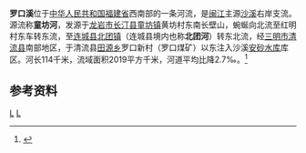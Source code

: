 '''罗口溪'''位于[[中华人民共和国|中华人民共和国]][[福建省|福建省]]西南部的一条河流，是[[闽江|闽江]]主源[[沙溪_(闽江)|沙溪]]右岸支流。源流称'''童坊河'''，发源于[[龙岩市|龙岩市]][[长汀县|长汀县]][[童坊镇|童坊镇]]黄坊村东南长壁山，蜿蜒向北流至红明村东车转东流，至[[连城县|连城县]][[北团镇|北团镇]]（连城县境内也称'''北团河'''）转东北流，经[[三明市|三明市]][[清流县|清流县]]南部地区，于清流县[[田源乡|田源乡]]罗口新村（罗口煤矿）以东注入沙溪[[安砂水库|安砂水库]]库区。河长114千米，流域面积2019平方千米，河道平均比降2.7‰。<ref name="中国河湖大典">{{cite book zh |author=《[[中国河湖大典|中国河湖大典]]》编纂委员会 |title=《中国河湖大典·东南诸河、台湾卷》 |format=M |edition=1 |location=北京 |publisher=中国水利水电出版社 |date=2014年12月 |pages=80页 |id= ISBN 978-7-5170-2765-2}}</ref>

==参考资料==
{{reflist}}
{{China-river-stub}}

[[Category:福建河流|L]]
[[Category:闽江|L]]